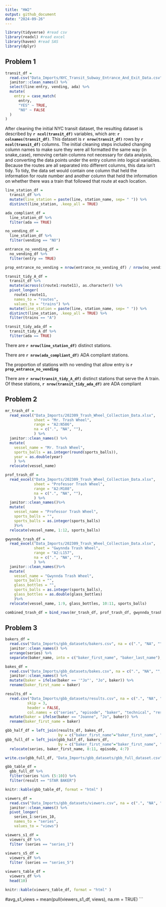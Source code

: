 ```yaml
---
title: "HW2"
output: github_document
date: "2024-09-26"
---
```


```r

library(tidyverse) #read csv
library(readxl) #read excel
library(haven) #read SAS
library(dplyr)
```

## Problem 1

```r
transit_df = 
  read.csv("Data_Imports/NYC_Transit_Subway_Entrance_And_Exit_Data.csv", na = c(".", "NA", "")) %>% 
  janitor::clean_names() %>% 
  select(line:entry, vending, ada) %>% 
  mutate(
    entry = case_match(
      entry,
      "YES" ~ TRUE,
      "NO" ~ FALSE
  )
) 
```
After cleaning the initial NYC transit dataset, the resulting dataset is described by **`r ncol(transit_df)`** variables, which are: **`r colnames(transit_df)`**. This dataset is **`r nrow(transit_df)`** rows by **`r ncol(transit_df)`** columns. The initial cleaning steps included changing column names to make sure they were all formatted the same way (in snake_case), removing certain columns not necessary for data analysis, and converting the data points under the entry column into logical variables. Because the routes are all separated into different columns, this data isn't tidy. To tidy, the data set would contain one column that held the information for route number and another column that held the information on whether there was a train that followed that route at each location.

```r
line_station_df = 
  transit_df %>% 
  mutate(line_station = paste(line, station_name, sep= " ")) %>% 
  distinct(line_station, .keep_all = TRUE)
```

```r
ada_compliant_df = 
  line_station_df %>% 
  filter(ada == TRUE)
```

```r
no_vending_df = 
  line_station_df %>% 
  filter(vending == "NO")

entrance_no_vending_df =
  no_vending_df %>% 
  filter(entry == TRUE)

prop_entrance_no_vending = nrow(entrance_no_vending_df) / nrow(no_vending_df)
```

```r
transit_tidy_A_df = 
  transit_df %>% 
  mutate(across(c(route1:route11), as.character)) %>% 
  pivot_longer(
    route1:route11,
    names_to = "routes", 
    values_to = "trains") %>% 
  mutate(line_station = paste(line, station_name, sep= " ")) %>% 
  distinct(line_station, .keep_all = TRUE) %>% 
  filter(trains == "A")

transit_tidy_ada_df = 
  transit_tidy_A_df %>% 
  filter(ada == TRUE)
```

There are **`r nrow(line_station_df)`** distinct stations.

There are **`r nrow(ada_compliant_df)`**  ADA compliant stations.

The proportion of stations with no vending that allow entry is **`r prop_entrance_no_vending`**

There are **`r nrow(transit_tidy_A_df)`** distinct stations that serve the A train. Of these stations, **`r nrow(transit_tidy_ada_df)`** are ADA compliant

## Problem 2

```r
mr_trash_df = 
  read_excel("Data_Imports/202309_Trash_Wheel_Collection_Data.xlsx", 
             sheet = "Mr. Trash Wheel",
             range = "A2:N586",
             na = c(".", "NA", ""),
             ) %>% 
  janitor::clean_names() %>% 
  mutate(
    vessel_name = "Mr. Trash Wheel",
    sports_balls = as.integer(round(sports_balls)),
    year = as.double(year)
    ) %>% 
  relocate(vessel_name)
```

```r
prof_trash_df = 
  read_excel("Data_Imports/202309_Trash_Wheel_Collection_Data.xlsx", 
             sheet = "Professor Trash Wheel",
             range = "A2:M108",
             na = c(".", "NA", ""),
             ) %>% 
  janitor::clean_names()%>% 
  mutate(
    vessel_name = "Professor Trash Wheel",
    sports_balls = "",
    sports_balls = as.integer(sports_balls)
    )%>% 
  relocate(vessel_name, 1:12, sports_balls)
```

```r
gwynnda_trash_df = 
  read_excel("Data_Imports/202309_Trash_Wheel_Collection_Data.xlsx", 
             sheet = "Gwynnda Trash Wheel",
             range = "A2:L157",
             na = c(".", "NA", ""),
             ) %>% 
  janitor::clean_names()%>% 
  mutate(
    vessel_name = "Gwynnda Trash Wheel",
    sports_balls = "",
    glass_bottles = "",
    sports_balls = as.integer(sports_balls),
    glass_bottles = as.double(glass_bottles)
    )%>% 
  relocate(vessel_name, 1:9, glass_bottles, 10:11, sports_balls)

```

```r
combined_trash_df = bind_rows(mr_trash_df, prof_trash_df, gwynnda_trash_df)
```


## Problem 3
```r
bakers_df = 
  read.csv("Data_Imports/gbb_datasets/bakers.csv", na = c(".", "NA", "", "N/A")) %>% 
  janitor::clean_names() %>% 
  arrange(series) %>% 
  separate(baker_name, into = c("baker_first_name", "baker_last_name"), sep = " ")
```
  
```r
bakes_df = 
  read.csv("Data_Imports/gbb_datasets/bakes.csv", na = c(".", "NA", "", "N/A")) %>% 
  janitor::clean_names() %>% 
  mutate(baker = ifelse(baker == '"Jo"', "Jo", baker)) %>% 
  rename(baker_first_name = baker) 
```  

```r
results_df = 
  read.csv("Data_Imports/gbb_datasets/results.csv", na = c(".", "NA", "", "N/A"), 
          skip = 3,
          header = FALSE, 
          col.names = c("series", "episode", "baker", "technical", "result")) %>% 
  mutate(baker = ifelse(baker == "Joanne", "Jo", baker)) %>% 
  rename(baker_first_name = baker)
```

```r
gbb_half_df = left_join(results_df, bakes_df, 
                        by = c("baker_first_name"="baker_first_name", "series"="series", "episode"="episode"))
gbb_full_df = left_join(gbb_half_df, bakers_df, 
                        by = c("baker_first_name"="baker_first_name", "series"="series")) %>% 
  relocate(series, baker_first_name, 8:11, episode, 4:7)

write.csv(gbb_full_df, "Data_Imports/gbb_datasets/gbb_full_dataset.csv" )
```


```r
gbb_table_df = 
  gbb_full_df %>% 
  filter(series %in% (5:10)) %>% 
  filter(result == "STAR BAKER")

knitr::kable(gbb_table_df, format = "html" )
```

```r
viewers_df = 
  read.csv("Data_Imports/gbb_datasets/viewers.csv", na = c(".", "NA", "", "N/A")) %>% 
  janitor::clean_names() %>% 
  pivot_longer(
    series_1:series_10,
    names_to = "series", 
    values_to = "views")
```

```r
viewers_s1_df = 
  viewers_df %>% 
  filter (series == "series_1")
  
viewers_s5_df = 
  viewers_df %>% 
  filter (series == "series_5")

viewers_table_df = 
  viewers_df %>% 
  head(10)
```

```r
knitr::kable(viewers_table_df, format = "html" )
```

#avg_s1_views = mean(pull(viewers_s1_df, views), na.rm = TRUE)
```
